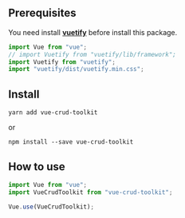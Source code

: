 
<Meta title="CRUD/Install" />

## Prerequisites

You need install [**vuetify**](https://vuetifyjs.com/) before install this package.

```js
import Vue from "vue";
// import Vuetify from "vuetify/lib/framework";
import Vuetify from "vuetify";
import "vuetify/dist/vuetify.min.css";
```

## Install

```
yarn add vue-crud-toolkit
```

or

```
npm install --save vue-crud-toolkit
```

## How to use

```js
import Vue from "vue";
import VueCrudToolkit from "vue-crud-toolkit";

Vue.use(VueCrudToolkit);
```
